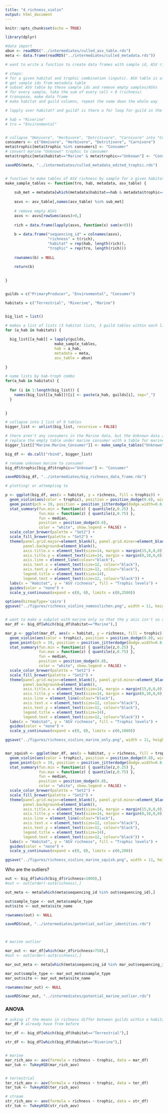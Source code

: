 ```yaml
---
title: "4_richness_violin"
output: html_document
---
```


```r
knitr::opts_chunk$set(echo = TRUE)
```

```r

library(dplyr)

```

```r

#data import
abun <- readRDS("../intermediates/culled_asv_table.rds")
meta <- data.frame(readRDS("../intermediates/culled_metadata.rds"))

```

```r

# want to write a function to create data frames with sample id, ASV richness, habitat, and guild

# steps:
# for a given habitat and trophic combination (inputs). ASV table is also an input, and metadata
# get sample ids from metadata table
# subset ASV table by these sample ids and remove empty samples/ASVs
# for every sample, take the sum of every cell > 0 (richness)
# transpose, make data frame
# make habitat and guild columns, repeat the name down the whole way

# lapply over habitat? and guild? is there a for loop for guild in the function that we do a lapply over habitat for?

# hab = "Riverine"
# tro = "Environmental"


# collapse "Omnivore", "Herbivore", "Detritivore", "Carnivore" into "Consumer"
consumers <- c("Omnivore", "Herbivore", "Detritivore", "Carnivore")
meta$trophic[meta$trophic %in% consumers] <- "Consumer"
# convert marine "Unknown" trophic to consumer
meta$trophic[meta$habitat=="Marine" & meta$trophic=="Unknown"] <- "Consumer"

saveRDS(meta, "../intermediates/culled_metadata_edited_trophic.rds")


# function to make tables of ASV richness by sample for a given habitat-trophic level combo
make_sample_tables <- function(tro, hab, metadata, asv_table) {
    
    sub_met = metadata[which(metadata$habitat==hab & metadata$trophic==tro),][["sequencing_id"]]
    
    asvs <- asv_table[,names(asv_table) %in% sub_met]
      
    # remove empty ASVs
    asvs <- asvs[rowSums(asvs)>0,]
    
    rich = data.frame(lapply(asvs, function(x) sum(x>0)))
    
    b = data.frame("sequencing_id" = colnames(asvs),
                   "richness" = t(rich),
                   "habitat" = rep(hab, length(rich)),
                   "trophic" = rep(tro, length(rich)))
    
    rownames(b) = NULL
    
    return(b)

  
}


guilds = c("PrimaryProducer", "Environmental", "Consumer")

habitats = c("Terrestrial", "Riverine", "Marine")


big_list = list()

# makes a list of lists (3 habitat lists, 3 guild tables within each list)
for (a_hab in habitats) {
  
  big_list[[a_hab]] = lapply(guilds,
                      make_sample_tables,
                      hab = a_hab,
                      metadata = meta,
                      asv_table = abun)
  
}

# name lists by hab-troph combo
for(a_hab in habitats) {
  
  for (i in 1:length(big_list)) {
    names(big_list[[a_hab]])[i] <- paste(a_hab, guilds[i], sep="_")
  }

  
}

# collapse into 1 list of 9 tables
bigger_list <- unlist(big_list, recursive = FALSE)

# there aren't any consumers in the Marine data, but the Unknown data appear to be consumers
# replace the empty table under marine consumer with a table for marine unknown
bigger_list[["Marine.Marine_Consumer"]] <- make_sample_tables("Unknown", "Marine", meta, abun)

big_df <- do.call("rbind", bigger_list)

# rename unknown marine to consumer
big_df$trophic[big_df$trophic=="Unknown"] <- "Consumer"

saveRDS(big_df, "../intermediates/big_richness_data_frame.rds")

```

```r

# plotting! or attempting to

p <- ggplot(big_df, aes(x = habitat, y = richness, fill = trophic)) +
  geom_violin(aes(color = trophic), position = position_dodge(0.6), width = 1.5) +
  geom_point(pch = 19, position = position_jitterdodge(dodge.width=0.6, jitter.width=0.20), size=0.3, alpha = 0.4, show.legend = FALSE) +
  stat_summary(fun.min = function(z) { quantile(z,0.25) },
               fun.max = function(z) { quantile(z,0.75) },
               fun = median,
               position = position_dodge(0.6),
               color = "white", show.legend = FALSE) +
  scale_color_brewer(palette = "Set2") +
  scale_fill_brewer(palette = "Set2") +
  theme(panel.grid.major=element_blank(), panel.grid.minor=element_blank(),
        panel.background=element_blank(), 
        axis.title.x = element_text(size=14, margin = margin(15,0,0,0)),
        axis.title.y = element_text(size=14, margin = margin(0,10,0,0)),
        axis.line = element_line(colour="black"),
        axis.text.x = element_text(size=12, colour="black"),
        axis.text.y = element_text(size=12, colour="black"),
        legend.title = element_text(size=14),
        legend.text = element_text(size=12, colour="black")) +
  labs(x = "Habitat", y = "ASV richness", fill = "Trophic levels") +
  guides(color = "none") +
  scale_y_continuous(expand = c(0, 0), limits = c(0,2500))

options(bitmapType='cairo')
ggsave("../figures/richness_violins_nomosslichen.png", width = 11, height = 7)


# want to make a subplot with marine only so that the y axis isn't so squished
mar_df <- big_df[which(big_df$habitat=="Marine"),]

mar_p <- ggplot(mar_df, aes(x = habitat, y = richness, fill = trophic)) +
  geom_violin(aes(color = trophic), position = position_dodge(0.8), width = 1.5) +
  geom_point(pch = 19, position = position_jitterdodge(dodge.width=0.8, jitter.width=0.20), size=0.3, alpha = 0.4, show.legend = FALSE) +
  stat_summary(fun.min = function(z) { quantile(z,0.25) },
               fun.max = function(z) { quantile(z,0.75) },
               fun = median,
               position = position_dodge(0.8),
               color = "white", show.legend = FALSE) +
  scale_color_brewer(palette = "Set2") +
  scale_fill_brewer(palette = "Set2") +
  theme(panel.grid.major=element_blank(), panel.grid.minor=element_blank(),
        panel.background=element_blank(), 
        axis.title.x = element_text(size=14, margin = margin(15,0,0,0)),
        axis.title.y = element_text(size=14, margin = margin(0,10,0,0)),
        axis.line = element_line(colour="black"),
        axis.text.x = element_text(size=12, colour="black"),
        axis.text.y = element_text(size=12, colour="black"),
        legend.title = element_text(size=14),
        legend.text = element_text(size=12, colour="black")) +
  labs(x = "Habitat", y = "ASV richness", fill = "Trophic levels") +
  guides(color = "none") +
  scale_y_continuous(expand = c(0, 0), limits = c(0,1000))

ggsave("../figures/richness_violins_marine_only.png", width = 11, height = 7)


mar_squish <- ggplot(mar_df, aes(x = habitat, y = richness, fill = trophic)) +
  geom_violin(aes(color = trophic), position = position_dodge(0.8), width = 1.5) +
  geom_point(pch = 19, position = position_jitterdodge(dodge.width=0.8, jitter.width=0.20), size=0.3, alpha = 0.4, show.legend = FALSE) +
  stat_summary(fun.min = function(z) { quantile(z,0.25) },
               fun.max = function(z) { quantile(z,0.75) },
               fun = median,
               position = position_dodge(0.8),
               color = "white", show.legend = FALSE) +
  scale_color_brewer(palette = "Set2") +
  scale_fill_brewer(palette = "Set2") +
  theme(panel.grid.major=element_blank(), panel.grid.minor=element_blank(),
        panel.background=element_blank(), 
        axis.title.x = element_text(size=14, margin = margin(15,0,0,0)),
        axis.title.y = element_text(size=14, margin = margin(0,10,0,0)),
        axis.line = element_line(colour="black"),
        axis.text.x = element_text(size=12, colour="black"),
        axis.text.y = element_text(size=12, colour="black"),
        legend.title = element_text(size=14),
        legend.text = element_text(size=12, colour="black")) +
  labs(x = "Habitat", y = "ASV richness", fill = "Trophic levels") +
  guides(color = "none") +
  scale_y_continuous(expand = c(0, 0), limits = c(0,200))

ggsave("../figures/richness_violins_marine_squish.png", width = 11, height = 7)

```


Who are the outliers?

```r

out <- big_df[which(big_df$richness>1800),]
#out <- out[order(-out$richness),]

out_meta <- meta[which(meta$sequencing_id %in% out$sequencing_id),]

out$sample_type <- out_meta$sample_type
out$site <- out_meta$site_name

rownames(out) <- NULL

saveRDS(out, "../intermediates/potential_outlier_identities.rds")



# marine outlier

mar_out <- mar_df[which(mar_df$richness>750),]
#out <- out[order(-out$richness),]

mar_out_meta <- meta[which(meta$sequencing_id %in% mar_out$sequencing_id),]

mar_out$sample_type <- mar_out_meta$sample_type
mar_out$site <- mar_out_meta$site_name

rownames(mar_out) <- NULL

saveRDS(mar_out, "../intermediates/potential_marine_outlier.rds")

```


### ANOVA

```r

# asking if the means in richness differ between guilds within a habitat
mar_df # already have from before

ter_df <- big_df[which(big_df$habitat=="Terrestrial"),]

str_df <- big_df[which(big_df$habitat=="Riverine"),]


# marine
mar_rich_aov <- aov(formula = richness ~ trophic, data = mar_df)
mar_tuk <- TukeyHSD(mar_rich_aov)


# terrestrial
ter_rich_aov <- aov(formula = richness ~ trophic, data = ter_df)
ter_tuk <- TukeyHSD(ter_rich_aov)

# stream
str_rich_aov <- aov(formula = richness ~ trophic, data = str_df)
str_tuk <- TukeyHSD(str_rich_aov)

```







